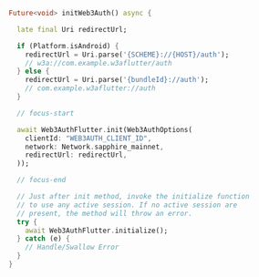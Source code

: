 ```dart
Future<void> initWeb3Auth() async {

  late final Uri redirectUrl;

  if (Platform.isAndroid) {
    redirectUrl = Uri.parse('{SCHEME}://{HOST}/auth');
    // w3a://com.example.w3aflutter/auth
  } else {
    redirectUrl = Uri.parse('{bundleId}://auth');
    // com.example.w3aflutter://auth
  }

  // focus-start

  await Web3AuthFlutter.init(Web3AuthOptions(
    clientId: "WEB3AUTH_CLIENT_ID",
    network: Network.sapphire_mainnet,
    redirectUrl: redirectUrl,
  ));

  // focus-end

  // Just after init method, invoke the initialize function
  // to use any active session. If no active session are
  // present, the method will throw an error.
  try {
    await Web3AuthFlutter.initialize();
  } catch (e) {
    // Handle/Swallow Error
  }
}
```
